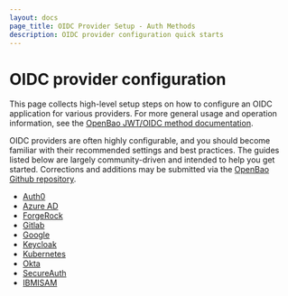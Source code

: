 ```yaml
---
layout: docs
page_title: OIDC Provider Setup - Auth Methods
description: OIDC provider configuration quick starts
---
```


# OIDC provider configuration

This page collects high-level setup steps on how to configure an OIDC
application for various providers. For more general usage and operation
information, see the [OpenBao JWT/OIDC method documentation](/vault/docs/auth/jwt).

OIDC providers are often highly configurable, and you should become familiar with
their recommended settings and best practices. The guides listed below are
largely community-driven and intended to help you get started. Corrections
and additions may be submitted via the [OpenBao Github repository](https://github.com/openbao/openbao).

- [Auth0](/vault/docs/auth/jwt/oidc-providers/auth0)
- [Azure AD](/vault/docs/auth/jwt/oidc-providers/azuread)
- [ForgeRock](/vault/docs/auth/jwt/oidc-providers/forgerock)
- [Gitlab](/vault/docs/auth/jwt/oidc-providers/gitlab)
- [Google](/vault/docs/auth/jwt/oidc-providers/google)
- [Keycloak](/vault/docs/auth/jwt/oidc-providers/keycloak)
- [Kubernetes](/vault/docs/auth/jwt/oidc-providers/kubernetes)
- [Okta](/vault/docs/auth/jwt/oidc-providers/okta)
- [SecureAuth](/vault/docs/auth/jwt/oidc-providers/secureauth)
- [IBMISAM](/vault/docs/auth/jwt/oidc-providers/ibmisam)
